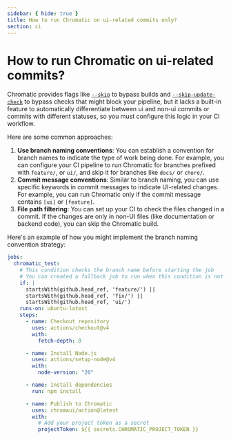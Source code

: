 ```yaml
---
sidebar: { hide: true }
title: How to run Chromatic on ui-related commits only?
section: ci
---
```


# How to run Chromatic on ui-related commits?

Chromatic provides flags like [`--skip`](/docs/configure#skip) to bypass builds and [`--skip-update-check`](/docs/configure#skipupdatecheck) to bypass checks that might block your pipeline, but it lacks a built-in feature to automatically differentiate between ui and non-ui commits or commits with different statuses, so you must configure this logic in your CI workflow.

Here are some common approaches:

1. **Use branch naming conventions**: You can establish a convention for branch names to indicate the type of work being done. For example, you can configure your CI pipeline to run Chromatic for branches prefixed with `feature/`, or `ui/`, and skip it for branches like `docs/` or `chore/`.
2. **Commit message conventions**: Similar to branch naming, you can use specific keywords in commit messages to indicate UI-related changes. For example, you can run Chromatic only if the commit message contains `[ui]` or `[feature]`.
3. **File path filtering**: You can set up your CI to check the files changed in a commit. If the changes are only in non-UI files (like documentation or backend code), you can skip the Chromatic build.

Here's an example of how you might implement the branch naming convention strategy:

```yaml
jobs:
  chromatic_test:
    # This condition checks the branch name before starting the job
    # You can created a fallback job to run when this condition is not met
    if: |
      startsWith(github.head_ref, 'feature/') ||
      startsWith(github.head_ref, 'fix/') ||
      startsWith(github.head_ref, 'ui/')
    runs-on: ubuntu-latest
    steps:
      - name: Checkout repository
        uses: actions/checkout@v4
        with:
          fetch-depth: 0

      - name: Install Node.js
        uses: actions/setup-node@v4
        with:
          node-version: "20"

      - name: Install dependencies
        run: npm install

      - name: Publish to Chromatic
        uses: chromaui/action@latest
        with:
          # Add your project token as a secret
          projectToken: ${{ secrets.CHROMATIC_PROJECT_TOKEN }}
```
